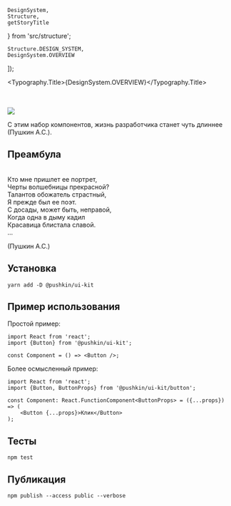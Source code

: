 
    DesignSystem,
    Structure,
    getStoryTitle
} from 'src/structure';


    Structure.DESIGN_SYSTEM,
    DesignSystem.OVERVIEW
]);

<Meta title={title} />

<Typography.Title>{DesignSystem.OVERVIEW}</Typography.Title>

<br />
<br />

<img src={headerImage} />

С этим набор компонентов, жизнь разработчика станет чуть длиннее (Пушкин А.С.).

## Преамбула

<br />
Кто мне пришлет ее портрет,<br />
Черты волшебницы прекрасной?<br />
Талантов обожатель страстный,<br />
Я прежде был ее поэт.<br />
С досады, может быть, неправой,<br />
Когда одна в дыму кадил<br />
Красавица блистала славой.<br />
...

(Пушкин А.С.)

## Установка

```
yarn add -D @pushkin/ui-kit
```

## Пример использования

Простой пример:
```tsx
import React from 'react';
import {Button} from '@pushkin/ui-kit';

const Component = () => <Button />;
```

Более осмысленный пример:
```tsx
import React from 'react';
import {Button, ButtonProps} from '@pushkin/ui-kit/button';

const Component: React.FunctionComponent<ButtonProps> = ({...props}) => (
    <Button {...props}>Клик</Button>
);
```

## Тесты

```
npm test
```

## Публикация

```
npm publish --access public --verbose
```
